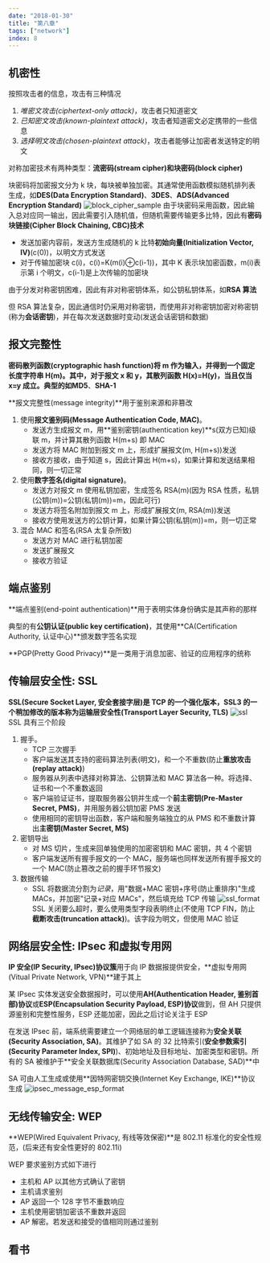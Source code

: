 ```yaml
---
date: "2018-01-30"
title: "第八章"
tags: ["network"]
index: 8
---
```


## 机密性

按照攻击者的信息，攻击有三种情况

1. _唯密文攻击(ciphertext-only attack)_，攻击者只知道密文
2. _已知密文攻击(known-plaintext attack)_，攻击者知道密文必定携带的一些信息
3. _选择明文攻击(chosen-plaintext attack)_，攻击者能够让加密者发送特定的明文

对称加密技术有两种类型：**流密码(stream cipher)**和**块密码(block cipher)**

块密码将加密报文分为 k 块，每块被单独加密。其通常使用函数模拟随机排列表生成，如**DES(Data Encryption Standard)**、**3DES**、**ADS(Advanced Encryption Standard)**
![block_cipher_sample](/images/network/block_cipher_sample.webp)
由于块密码采用函数，因此输入总对应同一输出，因此需要引入随机值，但随机需要传输更多比特，因此有**密码块链接(Cipher Block Chaining, CBC)技术**

- 发送加密内容前，发送方生成随机的 k 比特**初始向量(Initialization Vector, IV)**(c(0))，以明文方式发送
- 对于传输加密块 c(i)，c(i)=K(m(i)⊕c(i-1))，其中 K 表示块加密函数，m(i)表示第 i 个明文，c(i-1)是上次传输的加密块

由于分发对称密钥困难，因此有非对称密钥体系，如公钥私钥体系，如**RSA 算法**

但 RSA 算法复杂，因此通信时仍采用对称密钥，而使用非对称密钥加密对称密钥(称为**会话密钥**)，并在每次发送数据时变动(发送会话密钥和数据)

## 报文完整性

**密码散列函数(cryptographic hash function)**将 m 作为输入，并得到一个固定长度字符串 H(m)。其中，对于报文 x 和 y，其散列函数 H(x)=H(y)，当且仅当 x=y 成立。典型的如**MD5**、**SHA-1**

**报文完整性(message integrity)**用于鉴别来源和非篡改

1. 使用**报文鉴别码(Message Authentication Code, MAC)**。
   - 发送方生成报文 m，用**鉴别密钥(authentication key)**s(双方已知)级联 m，并计算其散列函数 H(m+s) 即 MAC
   - 发送方将 MAC 附加到报文 m 上，形成扩展报文(m, H(m+s))发送
   - 接收方接收，由于知道 s，因此计算出 H(m+s)，如果计算和发送结果相同，则一切正常
2. 使用**数字签名(digital signature)**。
   - 发送方对报文 m 使用私钥加密，生成签名 RSA(m)(因为 RSA 性质，私钥(公钥(m))=公钥(私钥(m))=m，因此可行)
   - 发送方将签名附加到报文 m 上，形成扩展报文(m, RSA(m))发送
   - 接收方使用发送方的公钥计算，如果计算公钥(私钥(m))=m，则一切正常
3. 混合 MAC 和签名(RSA 太复杂所致)
   - 发送方对 MAC 进行私钥加密
   - 发送扩展报文
   - 接收方验证

## 端点鉴别

**端点鉴别(end-point authentication)**用于表明实体身份确实是其声称的那样

典型的有**公钥认证(public key certification)**，其使用**CA(Certification Authority, 认证中心)**颁发数字签名实现

**PGP(Pretty Good Privacy)**是一类用于消息加密、验证的应用程序的统称

## 传输层安全性: SSL

**SSL(Secure Socket Layer, 安全套接字层)**是 TCP 的一个强化版本，SSL3 的一个稍加修改的版本称为**运输层安全性(Transport Layer Security, TLS)**
![ssl](/images/network/ssl.webp)
SSL 具有三个阶段

1. 握手。
   - TCP 三次握手
   - 客户端发送其支持的密码算法列表(明文)，和一个不重数(防止**重放攻击(replay attack)**)
   - 服务器从列表中选择对称算法、公钥算法和 MAC 算法各一种。将选择、证书和一个不重数返回
   - 客户端验证证书，提取服务器公钥并生成一个**前主密钥(Pre-Master Secret, PMS)**，并用服务器公钥加密 PMS 发送
   - 使用相同的密钥导出函数，客户端和服务端独立的从 PMS 和不重数计算出**主密钥(Master Secret, MS)**
2. 密钥导出
   - 对 MS 切片，生成来回单独使用的加密密钥和 MAC 密钥，共 4 个密钥
   - 客户端发送所有握手报文的一个 MAC，服务端也同样发送所有握手报文的一个 MAC(防止篡改之前的握手环节报文)
3. 数据传输
   - SSL 将数据流分割为*记录*，用"数据+MAC 密钥+序号(防止重排序)"生成 MACs，并加密"记录+对应 MACs"，然后填充给 TCP 传输
     ![ssl_format](/images/network/ssl_format.webp)
     SSL 关闭要么超时，要么使用类型字段表明终止(不使用 TCP FIN，防止**截断攻击(truncation attack)**)。该字段为明文，但使用 MAC 验证

## 网络层安全性: IPsec 和虚拟专用网

**IP 安全(IP Security, IPsec)协议簇**用于向 IP 数据报提供安全，**虚拟专用网(Vitual Private Network, VPN)**建于其上

某 IPsec 实体发送安全数据报时，可以使用**AH(Authentication Header, 鉴别首部)协议**或**ESP(Encapsulation Security Payload, ESP)协议**做到，但 AH 只提供源鉴别和完整性服务，ESP 还能加密，因此之后讨论关注于 ESP

在发送 IPsec 前，端系统需要建立一个网络层的单工逻辑连接称为**安全关联(Security Association, SA)**。其维护了如 SA 的 32 比特索引(**安全参数索引(Security Parameter Index, SPI)**)、初始地址及目标地址、加密类型和密钥。所有的 SA 被维护于**安全关联数据库(Security Association Database, SAD)**中

SA 可由人工生成或使用**因特网密钥交换(Internet Key Exchange, IKE)**协议生成
![ipsec_message_esp_format](/images/network/ipsec_message_esp_format.webp)

## 无线传输安全: WEP

**WEP(Wired Equivalent Privacy, 有线等效保密)**是 802.11 标准化的安全性规范，(后来还有安全性更好的 802.11i)

WEP 要求鉴别方式如下进行

- 主机和 AP 以其他方式确认了密钥
- 主机请求鉴别
- AP 返回一个 128 字节不重数响应
- 主机使用密钥加密该不重数并返回
- AP 解密。若发送和接受的值相同则通过鉴别

## 看书
